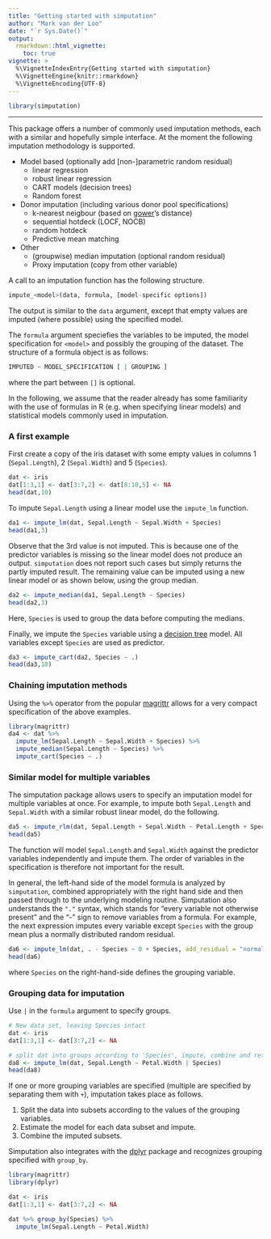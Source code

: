 ```yaml
---
title: "Getting started with simputation"
author: "Mark van der Loo"
date: "`r Sys.Date()`"
output: 
  rmarkdown::html_vignette:
    toc: true
vignette: >
  %\VignetteIndexEntry{Getting started with simputation}
  %\VignetteEngine{knitr::rmarkdown}
  %\VignetteEncoding{UTF-8}
---
```


```r
library(simputation)
```

---

This package offers a number of commonly used imputation methods, each with a
similar and hopefully simple interface. At the moment the following imputation
methodology is supported.

- Model based (optionally add [non-]parametric random residual)
    - linear regression 
    - robust linear regression
    - CART models (decision trees)
    - Random forest
- Donor imputation (including various donor pool specifications)
    - k-nearest neigbour (based on [gower](https://cran.r-project.org/package=gower)'s distance)
    - sequential hotdeck (LOCF, NOCB)
    - random hotdeck
    - Predictive mean matching
- Other
    - (groupwise) median imputation (optional random residual)
    - Proxy imputation (copy from other variable) 





A call to an imputation function has the following structure.

```r
impute_<model>(data, formula, [model-specific options])
```
The output is similar to the ```data``` argument, except that empty values are
imputed (where possible) using the specified model.

The `formula` argument speciefies the variables to be imputed, the model
specification for `<model>` and possibly the grouping of the dataset.
The structure of a formula object is as follows:
```r
IMPUTED ~ MODEL_SPECIFICATION [ | GROUPING ]
```
where the part between `[]` is optional.


In the following, we assume that the reader already has some familiarity with
the use of formulas in R (e.g. when specifying linear models) and statistical
models commonly used in imputation.




### A first example
First create a copy of the iris dataset with some empty values in columns
1 (`Sepal.Length`), 2 (`Sepal.Width`) and 5 (`Species`).
```r
dat <- iris
dat[1:3,1] <- dat[3:7,2] <- dat[8:10,5] <- NA
head(dat,10)
```

To impute `Sepal.Length` using a linear model use the `impute_lm` function.
```r
da1 <- impute_lm(dat, Sepal.Length ~ Sepal.Width + Species)
head(da1,3)
```
Observe that the 3rd value is not imputed. This is because one of the predictor variables
is missing so the linear model does not produce an output. `simputation` does not report such cases but simply returns the partly imputed result. The remaining value can be imputed
using a new linear model or as shown below, using the group median.
```r
da2 <- impute_median(da1, Sepal.Length ~ Species)
head(da2,3)
```
Here, `Species` is used to group the data before computing the medians.

Finally, we impute the `Species` variable using a [decision tree](https://en.wikipedia.org/wiki/Decision_tree_learning) model. All variables except `Species` are used as predictor.

```r
da3 <- impute_cart(da2, Species ~ .)
head(da3,10)
```


### Chaining imputation methods

Using the `%>%` operator from the popular [magrittr](https://cran.r-project.org/package=magrittr) allows for a very compact
specification of the above examples. 

```r
library(magrittr)
da4 <- dat %>% 
  impute_lm(Sepal.Length ~ Sepal.Width + Species) %>%
  impute_median(Sepal.Length ~ Species) %>%
  impute_cart(Species ~ .)
```

### Similar model for multiple variables

The simputation package allows users to specify an imputation model for multiple
variables at once. For example, to impute both `Sepal.Length` and `Sepal.Width`
with a similar robust linear model, do the following.
```r
da5 <- impute_rlm(dat, Sepal.Length + Sepal.Width ~ Petal.Length + Species)
head(da5)
```

The function will model `Sepal.Length` and `Sepal.Width` against the predictor 
variables independently and impute them. The order of variables in the
specification is therefore not important for the result.

In general, the left-hand side of the model formula is analyzed by `simputation`,
combined appropriately with the right hand side and then passed through to the underlying modeling routine. Simputation also understands the `"."` syntax, which stands for "every
variable not otherwise present" and the "-" sign to remove variables from a formula. For example, the next expression imputes every variable except `Species` with the group
mean plus a normally distributed random residual.
```r
da6 <- impute_lm(dat, . - Species ~ 0 + Species, add_residual = "normal")
head(da6)
```
where `Species` on the right-hand-side defines the grouping variable.

### Grouping data for imputation

Use `|` in the `formula` argument to specify groups. 
```r
# New data set, leaving Species intact
dat <- iris
dat[1:3,1] <- dat[3:7,2] <- NA

# split dat into groups according to 'Species', impute, combine and return.
da8 <- impute_lm(dat, Sepal.Length ~ Petal.Width | Species)
head(da8)
```

If one or more grouping variables are specified (multiple are specified by separating them with `+`), imputation takes place as follows.

1. Split the data into subsets according to the values of the grouping variables.
2. Estimate the model for each data subset and impute.
3. Combine the imputed subsets.

Simputation also integrates with the [dplyr](https://cran.r-project.org/package=dplyr) package and recognizes grouping specified with `group_by`.
```r
library(magrittr)
library(dplyr)

dat <- iris
dat[1:3,1] <- dat[3:7,2] <- NA

dat %>% group_by(Species) %>% 
  impute_lm(Sepal.Length ~ Petal.Width)
```




























